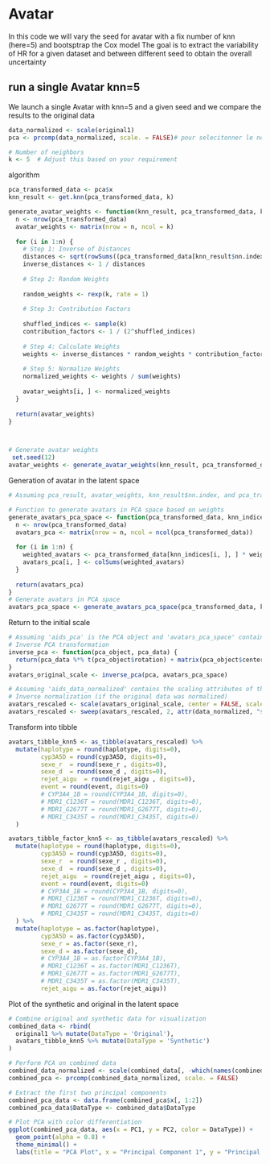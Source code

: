 # Avatar

In this code we will vary the seed for avatar with a fix number of knn (here=5) and bootsptrap the Cox model
The goal is to extract the variability of HR for a given dataset and between different seed to obtain the overall uncertainty


## run a single Avatar knn=5

We launch a single Avatar with knn=5 and a given seed and we compare the results to the original data

```r
data_normalized <- scale(original1)
pca <- prcomp(data_normalized, scale. = FALSE)# pour selecitonner le nombre de cp rank. = 3

```

```r
# Number of neighbors
k <- 5  # Adjust this based on your requirement
```

algorithm

```r
pca_transformed_data <- pca$x
knn_result <- get.knn(pca_transformed_data, k)

generate_avatar_weights <- function(knn_result, pca_transformed_data, k) {
  n <- nrow(pca_transformed_data)
  avatar_weights <- matrix(nrow = n, ncol = k)
 
  for (i in 1:n) {
    # Step 1: Inverse of Distances
    distances <- sqrt(rowSums((pca_transformed_data[knn_result$nn.index[i, ], ] - pca_transformed_data[i, ])^2))
    inverse_distances <- 1 / distances
   
    # Step 2: Random Weights
   
    random_weights <- rexp(k, rate = 1)
   
    # Step 3: Contribution Factors
   
    shuffled_indices <- sample(k)
    contribution_factors <- 1 / (2^shuffled_indices)
   
    # Step 4: Calculate Weights
    weights <- inverse_distances * random_weights * contribution_factors
   
    # Step 5: Normalize Weights
    normalized_weights <- weights / sum(weights)
   
    avatar_weights[i, ] <- normalized_weights
  }
 
  return(avatar_weights)
}



# Generate avatar weights
 set.seed(12)
avatar_weights <- generate_avatar_weights(knn_result, pca_transformed_data, k)
```


Generation of avatar in the latent space

```r
# Assuming pca_result, avatar_weights, knn_result$nn.index, and pca_transformed_data are already defined

# Function to generate avatars in PCA space based on weights
generate_avatars_pca_space <- function(pca_transformed_data, knn_indices, weights) {
  n <- nrow(pca_transformed_data)
  avatars_pca <- matrix(nrow = n, ncol = ncol(pca_transformed_data))
 
  for (i in 1:n) {
    weighted_avatars <- pca_transformed_data[knn_indices[i, ], ] * weights[i, ]
    avatars_pca[i, ] <- colSums(weighted_avatars)
  }
 
  return(avatars_pca)
}
# Generate avatars in PCA space
avatars_pca_space <- generate_avatars_pca_space(pca_transformed_data, knn_result$nn.index, avatar_weights)

```

Return to the initial scale

```r
# Assuming 'aids_pca' is the PCA object and 'avatars_pca_space' contains the avatars in PCA space
# Inverse PCA transformation
inverse_pca <- function(pca_object, pca_data) {
  return(pca_data %*% t(pca_object$rotation) + matrix(pca_object$center, nrow = nrow(pca_data), ncol = ncol(pca_object$rotation), byrow = TRUE))
}
avatars_original_scale <- inverse_pca(pca, avatars_pca_space)

# Assuming 'aids_data_normalized' contains the scaling attributes of the original data
# Inverse normalization (if the original data was normalized)
avatars_rescaled <- scale(avatars_original_scale, center = FALSE, scale = 1/attr(data_normalized, "scaled:scale"))
avatars_rescaled <- sweep(avatars_rescaled, 2, attr(data_normalized, "scaled:center"), "+")


```

Transform into tibble

```r
avatars_tibble_knn5 <- as_tibble(avatars_rescaled) %>%
  mutate(haplotype = round(haplotype, digits=0),
         cyp3A5D = round(cyp3A5D, digits=0),
         sexe_r  = round(sexe_r , digits=0),
         sexe_d  = round(sexe_d , digits=0),
         rejet_aigu  = round(rejet_aigu , digits=0),
         event = round(event, digits=0)
         # CYP3A4_1B = round(CYP3A4_1B, digits=0),
         # MDR1_C1236T = round(MDR1_C1236T, digits=0),
         # MDR1_G2677T = round(MDR1_G2677T, digits=0),
         # MDR1_C3435T = round(MDR1_C3435T, digits=0)
  )

avatars_tibble_factor_knn5 <- as_tibble(avatars_rescaled) %>%
  mutate(haplotype = round(haplotype, digits=0),
         cyp3A5D = round(cyp3A5D, digits=0),
         sexe_r  = round(sexe_r , digits=0),
         sexe_d  = round(sexe_d , digits=0),
         rejet_aigu  = round(rejet_aigu , digits=0),
         event = round(event, digits=0)
         # CYP3A4_1B = round(CYP3A4_1B, digits=0),
         # MDR1_C1236T = round(MDR1_C1236T, digits=0),
         # MDR1_G2677T = round(MDR1_G2677T, digits=0),
         # MDR1_C3435T = round(MDR1_C3435T, digits=0)
  ) %>%
  mutate(haplotype = as.factor(haplotype),
         cyp3A5D = as.factor(cyp3A5D),
         sexe_r = as.factor(sexe_r),
         sexe_d = as.factor(sexe_d),
         # CYP3A4_1B = as.factor(CYP3A4_1B),
         # MDR1_C1236T = as.factor(MDR1_C1236T),
         # MDR1_G2677T = as.factor(MDR1_G2677T),
         # MDR1_C3435T = as.factor(MDR1_C3435T),
         rejet_aigu = as.factor(rejet_aigu))
```

Plot of the synthetic and original in the latent space

```r
# Combine original and synthetic data for visualization
combined_data <- rbind(
  original1 %>% mutate(DataType = 'Original'),
  avatars_tibble_knn5 %>% mutate(DataType = 'Synthetic')
)

# Perform PCA on combined data
combined_data_normalized <- scale(combined_data[, -which(names(combined_data) %in% c("DataType", "id"))])
combined_pca <- prcomp(combined_data_normalized, scale. = FALSE)

# Extract the first two principal components
combined_pca_data <- data.frame(combined_pca$x[, 1:2])
combined_pca_data$DataType <- combined_data$DataType

# Plot PCA with color differentiation
ggplot(combined_pca_data, aes(x = PC1, y = PC2, color = DataType)) +
  geom_point(alpha = 0.8) +
  theme_minimal() +
  labs(title = "PCA Plot", x = "Principal Component 1", y = "Principal Component 2", color = "Data Type")
````